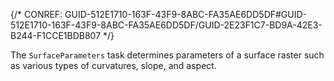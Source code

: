 

{/* CONREF: GUID-512E1710-163F-43F9-8ABC-FA35AE6DD5DF#GUID-512E1710-163F-43F9-8ABC-FA35AE6DD5DF/GUID-2E23F1C7-BD9A-42E3-B244-F1CCE1BDB807  */}

The `SurfaceParameters`  task determines parameters of a surface raster such as various types of curvatures, slope, and aspect.
